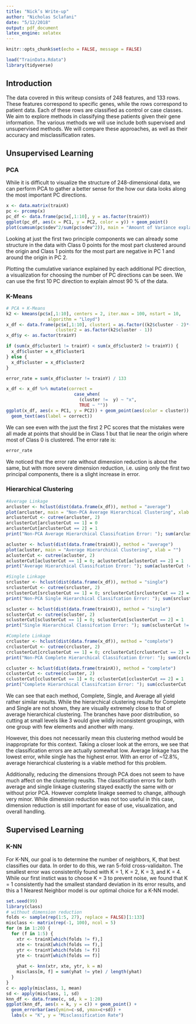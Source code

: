 ```yaml
---
title: "Nick’s Write-up"
author: "Nicholas Sclafani"
date: "5/12/2018"
output: pdf_document
latex_engine: xelatex
---
```


```r
knitr::opts_chunk$set(echo = FALSE, message = FALSE)
```

```r
load("TrainData.Rdata")
library(tidyverse)
```

## Introduction

The data covered in this writeup consists of 248 features, and 133 rows. These features correspond to specific genes, while the rows correspond to patient data. Each of these rows are classified as control or case classes. We aim to explore methods in classifying these patients given their gene information. The various methods we will use include both supervised and unsupervised methods. We will compare these approaches, as well as their accuracy and misclassification rates. 

## Unsupervised Learning



### PCA

While it is difficult to visualize the structure of 248-dimensional data, we can perform PCA to gather a better sense for the how our data looks along the most important PC directions.

```r
x <- data.matrix(trainX)
pc <- prcomp(x)
pc_df <- data.frame(pc$x[,1:10], y = as.factor(trainY))
ggplot(pc_df, aes(x = PC1, y = PC2, color = y)) + geom_point()
plot(cumsum(pc$sdev^2/sum(pc$sdev^2)), main = "Amount of Variance explained by PC directions", xlab = "PC directions", ylab = "Variance")
```

Looking at just the first two principle components we can already some structure in the data with Class 0 points for the most part clustered around the origin and Class 1 points for the most part are negative in PC 1 and around the origin in PC 2.

Plotting the cumulative variance explained by each additional PC direction, a visualization for choosing the number of PC directions can be seen. We can use the first 10 PC direction to explain almost 90 % of the data.

### K-Means

```r
# PCA + K-Means
k2 <- kmeans(pc$x[,1:10], centers = 2, iter.max = 100, nstart = 10, 
                algorithm = "Lloyd")
x_df <- data.frame(pc$x[,1:10], cluster1 = as.factor((k2$cluster - 2)*-1),
                   cluster2 = as.factor(k2$cluster - 1))
x_df$y <- as.factor(trainY)

if (sum(x_df$cluster1 != trainY) < sum(x_df$cluster2 != trainY)) {
  x_df$cluster = x_df$cluster1
} else {
  x_df$cluster = x_df$cluster2
}

error_rate = sum(x_df$cluster != trainY) / 133

x_df <- x_df %>% mutate(correct = 
                          case_when(
                            (cluster !=  y) ~ "x",
                            TRUE ~ ""))
ggplot(x_df, aes(x = PC1, y = PC2)) + geom_point(aes(color = cluster)) + 
  geom_text(aes(label = correct))
```

We can see even with the just the first 2 PC scores that the mistakes were all made at points that should be in Class 1 but that lie near the origin where most of Class 0 is clustered. The error rate is:
```r
error_rate
```

We noticed that the error rate without dimension reduction is about the same, but with more severe dimension reduction, i.e. using only the first two principal components, there is a slight increase in error.

### Hierarchical Clustering

```r
#Average Linkage
arcluster <- hclust(dist(data.frame(x_df)), method = "average")
plot(arcluster, main = "Non-PCA Average Hierarchical Clustering", xlab = "")
arclusterCut <- cutree(arcluster, 2)
arclusterCut[arclusterCut == 1] = 0
arclusterCut[arclusterCut == 2] = 1
print("Non-PCA Average Hierarchical Classifcation Error: "); sum(arclusterCut != trainY) / 133

acluster <- hclust(dist(data.frame(trainX)), method = "average")
plot(acluster, main = "Average Hierarchical Clustering", xlab = "")
aclusterCut <- cutree(acluster, 2)
aclusterCut[aclusterCut == 1] = 0; aclusterCut[aclusterCut == 2] = 1
print("Average Hierarchical Classifcation Error: "); sum(aclusterCut != trainY) / 133

#Single Linkage
srcluster <- hclust(dist(data.frame(x_df)), method = "single")
srclusterCut <- cutree(srcluster, 2)
srclusterCut[srclusterCut == 1] = 0; srclusterCut[srclusterCut == 2] = 1
print("Non-PCA Single Hierarchical Classifcation Error: "); sum(srclusterCut != trainY) / 133

scluster <- hclust(dist(data.frame(trainX)), method = "single")
sclusterCut <- cutree(scluster, 2)
sclusterCut[sclusterCut == 1] = 0; sclusterCut[sclusterCut == 2] = 1
print("Single Hierarchical Classifcation Error: "); sum(sclusterCut != trainY) / 133

#Complete Linkage
crcluster <- hclust(dist(data.frame(x_df)), method = "complete")
crclusterCut <- cutree(crcluster, 2)
crclusterCut[crclusterCut == 1] = 0; crclusterCut[crclusterCut == 2] = 1
print("Non-PCA Complete Hierarchical Classifcation Error: "); sum(crclusterCut != trainY) / 133

ccluster <- hclust(dist(data.frame(trainX)), method = "complete")
cclusterCut <- cutree(ccluster, 2)
cclusterCut[cclusterCut == 1] = 0; cclusterCut[cclusterCut == 2] = 1
print("Complete Hierarchical Classifcation Error: "); sum(cclusterCut != trainY) / 133
```

We can see that each method, Complete, Single, and Average all yield rather similar results. While the hierarchical clustering results for Complete and Single are not shown, they are visually extremely close to that of average hierarchical clustering. The branches have poor distribution, so cutting at small levels like 3 would give wildly inconsistent groupings, with one group with few elements and another with many. 

However, this does not necessarily mean this clustering method would be inappropriate for this context. Taking a closer look at the errors, we see that the classification errors are actually somewhat low. Average linkage has the lowest error, while single has the highest error. With an error of ~12.8%, average hierarchical clustering is a viable method for this problem. 

Additionally, reducing the dimensions through PCA does not seem to have much affect on the clustering reuslts. The classification errors for both average and single linkage clustering stayed exactly the same with or without prior PCA. However complete linakge seemed to change, although very minor. While dimension reduction was not too useful in this case, dimension reduction is still important for ease of use, visualization, and overall handling. 

## Supervised Learning

### K-NN

For K-NN, our goal is to determine the number of neighbors, K, that best classifies our data. In order to do this, we ran 5-fold cross-validaiton. The smallest error was consistentily found with K = 1, K = 2, K = 3, and K = 4. While our first instict was to choose K = 3 to prevent noise, we found that K = 1 consistently had the smallest standard deviation in its error results, and this a 1 Nearest Neighbor model is our optimal choice for a K-NN model.
```r
set.seed(99)
library(class)
# without dimension reduction
folds <- sample(rep(1:5, 27), replace = FALSE)[1:133]
misclass <- matrix(rep(-1, 100), ncol = 5)
for (m in 1:20) {
  for (f in 1:5) {
    xtr <- trainX[which(folds != f),]
    xte <- trainX[which(folds == f),] 
    ytr <- trainY[which(folds != f)]
    yte <- trainY[which(folds == f)]
    
    yhat <- knn(xtr, xte, ytr, k = m)
    misclass[m, f] = sum(yhat != yte) / length(yhat)
  }
}
c <- apply(misclass, 1, mean)
sd <- apply(misclass, 1, sd)
knn_df <- data.frame(c, sd, k = 1:20)
ggplot(knn_df, aes(x = k, y = c)) + geom_point() + 
  geom_errorbar(aes(ymin=c-sd, ymax=c+sd)) + 
  labs(x = "K", y = "Misclassification Rate")
```
